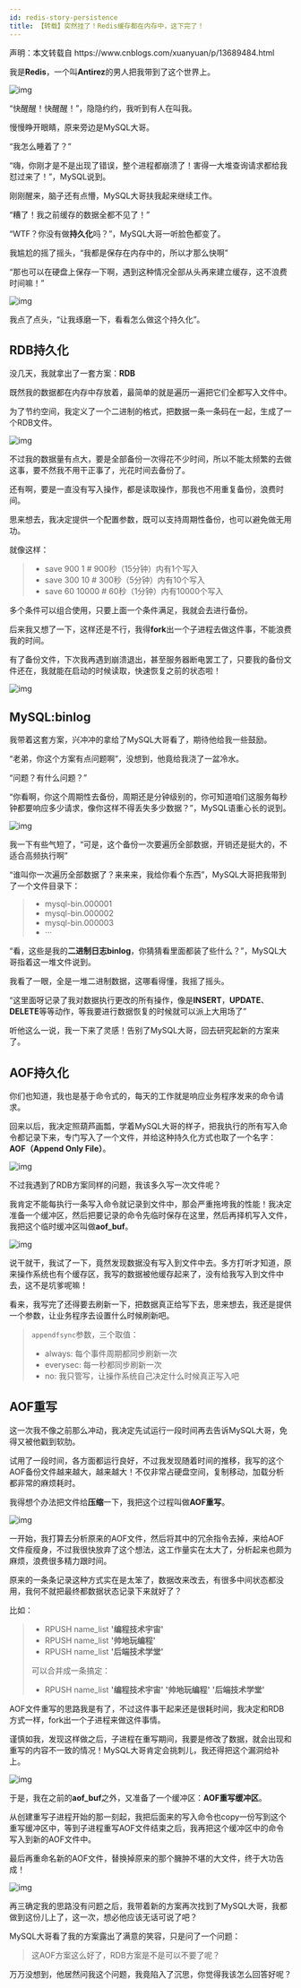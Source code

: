 ```yaml
---
id: redis-story-persistence
title: 【转载】突然挂了！Redis缓存都在内存中，这下完了！
---
```


<TipBox>
  声明：本文转载自 <Link href='https://www.cnblogs.com/xuanyuan/p/13689484.html'>https://www.cnblogs.com/xuanyuan/p/13689484.html</Link>
</TipBox>

我是**Redis**，一个叫**Antirez**的男人把我带到了这个世界上。

![img](https://upyun1.surcode.cn/imgs/20200926112705.jpg)

“快醒醒！快醒醒！”，隐隐约约，我听到有人在叫我。

慢慢睁开眼睛，原来旁边是MySQL大哥。

“我怎么睡着了？”

“嗨，你刚才是不是出现了错误，整个进程都崩溃了！害得一大堆查询请求都给我怼过来了！”，MySQL说到。

刚刚醒来，脑子还有点懵，MySQL大哥扶我起来继续工作。

“糟了！我之前缓存的数据全都不见了！”

“WTF？你没有做**持久化**吗？”，MySQL大哥一听脸色都变了。

我尴尬的摇了摇头，“我都是保存在内存中的，所以才那么快啊”

“那也可以在硬盘上保存一下啊，遇到这种情况全部从头再来建立缓存，这不浪费时间嘛！”

![img](https://upyun1.surcode.cn/imgs/20200926112819.png)

我点了点头，“让我琢磨一下，看看怎么做这个持久化”。

## RDB持久化

没几天，我就拿出了一套方案：**RDB**

既然我的数据都在内存中存放着，最简单的就是遍历一遍把它们全都写入文件中。

为了节约空间，我定义了一个二进制的格式，把数据一条一条码在一起，生成了一个RDB文件。

![img](https://upyun1.surcode.cn/imgs/20200926112831.png)

不过我的数据量有点大，要是全部备份一次得花不少时间，所以不能太频繁的去做这事，要不然我不用干正事了，光花时间去备份了。

还有啊，要是一直没有写入操作，都是读取操作，那我也不用重复备份，浪费时间。

思来想去，我决定提供一个配置参数，既可以支持周期性备份，也可以避免做无用功。

就像这样：

>- save 900 1   # 900秒（15分钟）内有1个写入
>- save 300 10   # 300秒（5分钟）内有10个写入
>- save 60 10000  # 60秒（1分钟）内有10000个写入

多个条件可以组合使用，只要上面一个条件满足，我就会去进行备份。

后来我又想了一下，这样还是不行，我得**fork**出一个子进程去做这件事，不能浪费我的时间。

有了备份文件，下次我再遇到崩溃退出，甚至服务器断电罢工了，只要我的备份文件还在，我就能在启动的时候读取，快速恢复之前的状态啦！

![img](https://upyun1.surcode.cn/imgs/20200926112914.png)

## MySQL:binlog

我带着这套方案，兴冲冲的拿给了MySQL大哥看了，期待他给我一些鼓励。

“老弟，你这个方案有点问题啊”，没想到，他竟给我浇了一盆冷水。

“问题？有什么问题？”

“你看啊，你这个周期性去备份，周期还是分钟级别的，你可知道咱们这服务每秒钟都要响应多少请求，像你这样不得丢失多少数据？”，MySQL语重心长的说到。

![img](https://upyun1.surcode.cn/imgs/20200926113004.png)

我一下有些气短了，“可是，这个备份一次要遍历全部数据，开销还是挺大的，不适合高频执行啊”

“谁叫你一次遍历全部数据了？来来来，我给你看个东西”，MySQL大哥把我带到了一个文件目录下：

> - mysql-bin.000001
> - mysql-bin.000002
> - mysql-bin.000003
> - ···

“看，这些是我的**二进制日志binlog**，你猜猜看里面都装了些什么？”，MySQL大哥指着这一堆文件说到。

我看了一眼，全是一堆二进制数据，这哪看得懂，我摇了摇头。

“这里面呀记录了我对数据执行更改的所有操作，像是**INSERT**，**UPDATE**、**DELETE**等等动作，等我要进行数据恢复的时候就可以派上大用场了”

听他这么一说，我一下来了灵感！告别了MySQL大哥，回去研究起新的方案来了。

## AOF持久化

你们也知道，我也是基于命令式的，每天的工作就是响应业务程序发来的命令请求。

回来以后，我决定照葫芦画瓢，学着MySQL大哥的样子，把我执行的所有写入命令都记录下来，专门写入了一个文件，并给这种持久化方式也取了一个名字：**AOF（Append Only File）**。

![img](https://upyun1.surcode.cn/imgs/20200926113040.png)

不过我遇到了RDB方案同样的问题，我该多久写一次文件呢？

我肯定不能每执行一条写入命令就记录到文件中，那会严重拖垮我的性能！我决定准备一个缓冲区，然后把要记录的命令先临时保存在这里，然后再择机写入文件，我把这个临时缓冲区叫做**aof_buf**。

![img](https://upyun1.surcode.cn/imgs/20200926113055.png)

说干就干，我试了一下，竟然发现数据没有写入到文件中去。多方打听才知道，原来操作系统也有个缓存区，我写的数据被他缓存起来了，没有给我写入到文件中去，这不是坑爹呢嘛！

看来，我写完了还得要去刷新一下，把数据真正给写下去，思来想去，我还是提供一个参数，让业务程序去设置什么时候刷新吧。

>`appendfsync`参数，三个取值：
>
>- always: 每个事件周期都同步刷新一次
>- everysec: 每一秒都同步刷新一次
>- no: 我只管写，让操作系统自己决定什么时候真正写入吧

## AOF重写

这一次我不像之前那么冲动，我决定先试运行一段时间再去告诉MySQL大哥，免得又被他戳到软肋。

试用了一段时间，各方面都运行良好，不过我发现随着时间的推移，我写的这个AOF备份文件越来越大，越来越大！不仅非常占硬盘空间，复制移动，加载分析都非常的麻烦耗时。

我得想个办法把文件给**压缩**一下，我把这个过程叫做**AOF重写**。

![img](https://upyun1.surcode.cn/imgs/20200926113127.png)

一开始，我打算去分析原来的AOF文件，然后将其中的冗余指令去掉，来给AOF文件瘦瘦身，不过我很快放弃了这个想法，这工作量实在太大了，分析起来也颇为麻烦，浪费很多精力跟时间。

原来的一条条记录这种方式实在是太笨了，数据改来改去，有很多中间状态都没用，我何不就把最终都数据状态记录下来就好了？

比如：

> - RPUSH name_list **'编程技术宇宙'**
> - RPUSH name_list **'帅地玩编程'**
> - RPUSH name_list **'后端技术学堂'**
>
> 可以合并成一条搞定：
>
> - RPUSH name_list **'编程技术宇宙'** **'帅地玩编程'** **'后端技术学堂'**

AOF文件重写的思路我是有了，不过这件事干起来还是很耗时间，我决定和RDB方式一样，fork出一个子进程来做这件事情。

谨慎如我，发现这样做之后，子进程在重写期间，我要是修改了数据，就会出现和重写的内容不一致的情况！MySQL大哥肯定会挑刺儿，我还得把这个漏洞给补上。

![img](https://upyun1.surcode.cn/imgs/20200926113153.png)

于是，我在之前的**aof_buf**之外，又准备了一个缓冲区：**AOF重写缓冲区**。

从创建重写子进程开始的那一刻起，我把后面来的写入命令也copy一份写到这个重写缓冲区中，等到子进程重写AOF文件结束之后，我再把这个缓冲区中的命令写入到新的AOF文件中。

最后再重命名新的AOF文件，替换掉原来的那个臃肿不堪的大文件，终于大功告成！

![img](https://upyun1.surcode.cn/imgs/20200926113208.png)

再三确定我的思路没有问题之后，我带着新的方案再次找到了MySQL大哥，我都做到这份儿上了，这一次，想必他应该无话可说了吧？

MySQL大哥看了我的方案露出了满意的笑容，只是问了一个问题：

> 这AOF方案这么好了，RDB方案是不是可以不要了呢？

万万没想到，他居然问我这个问题，我竟陷入了沉思，你觉得我该怎么回答好呢？




